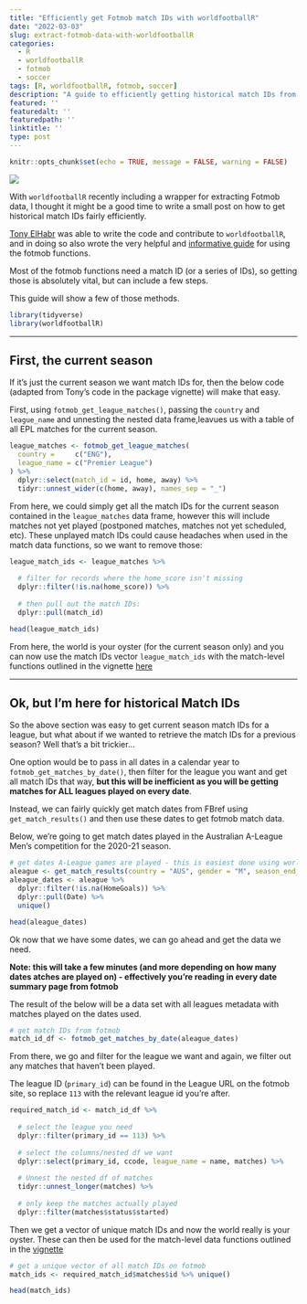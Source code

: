 ```yaml
---
title: "Efficiently get Fotmob match IDs with worldfootballR"
date: "2022-03-03"
slug: extract-fotmob-data-with-worldfootballR
categories:
  - R
  - worldfootballR
  - fotmob
  - soccer
tags: [R, worldfootballR, fotmob, soccer]
description: "A guide to efficiently getting historical match IDs from fotmob.com using the R package worldfootballR."
featured: ''
featuredalt: ''
featuredpath: ''
linktitle: ''
type: post
---
```


```r
knitr::opts_chunk$set(echo = TRUE, message = FALSE, warning = FALSE)
```

![](/img/r_worldfootballR_post_hero.png)

With `worldfootballR` recently including a wrapper for extracting Fotmob data, I thought it might be a good time to write a small post on how to get historical match IDs fairly efficiently.

[Tony ElHabr](https://github.com/tonyelhabr) was able to write the code and contribute to `worldfootballR`, and in doing so also wrote the very helpful and [informative guide](https://jaseziv.github.io/worldfootballR/articles/extract-fotmob-data.html) for using the fotmob functions.

Most of the fotmob functions need a match ID (or a series of IDs), so getting those is absolutely vital, but can include a few steps.

This guide will show a few of those methods.

```r
library(tidyverse)
library(worldfootballR)
```

***

## First, the current season

If it's just the current season we want match IDs for, then the below code (adapted from Tony's code in the package vignette) will make that easy.

First, using `fotmob_get_league_matches()`, passing the `country` and `league_name` and unnesting the nested data frame,leavues us with a table of all EPL matches for the current season.

```r
league_matches <- fotmob_get_league_matches(
  country =     c("ENG"),
  league_name = c("Premier League")
) %>%
  dplyr::select(match_id = id, home, away) %>%
  tidyr::unnest_wider(c(home, away), names_sep = "_")
```

From here, we could simply get all the match IDs for the current season contained in the `league_matches` data frame, however this will include matches not yet played (postponed matches, matches not yet scheduled, etc). These unplayed match IDs could cause headaches when used in the match data functions, so we want to remove those:

```r
league_match_ids <- league_matches %>%
  
  # filter for records where the home_score isn't missing
  dplyr::filter(!is.na(home_score)) %>% 
  
  # then pull out the match IDs:
  dplyr::pull(match_id)

head(league_match_ids)
```

From here, the world is your oyster (for the current season only) and you can now use the match IDs vector `league_match_ids` with the match-level functions outlined in the vignette [here](https://jaseziv.github.io/worldfootballR/articles/extract-fotmob-data.html)

*** 

## Ok, but I'm here for historical Match IDs

So the above section was easy to get current season match IDs for a league, but what about if we wanted to retrieve the match IDs for a previous season? Well that's a bit trickier...

One option would be to pass in all dates in a calendar year to `fotmob_get_matches_by_date()`, then filter for the league you want and get all match IDs that way, **but this will be inefficient as you will be getting matches for ALL leagues played on every date**.

Instead, we can fairly quickly get match dates from FBref using `get_match_results()` and then use these dates to get fotmob match data.

Below, we're going to get match dates played in the Australian A-League Men's competition for the 2020-21 season.


```r
# get dates A-League games are played - this is easiest done using worldfootballR
aleague <- get_match_results(country = "AUS", gender = "M", season_end_year = 2021)
aleague_dates <- aleague %>% 
  dplyr::filter(!is.na(HomeGoals)) %>% 
  dplyr::pull(Date) %>% 
  unique()

head(aleague_dates)
```


Ok now that we have some dates, we can go ahead and get the data we need.

**Note: this will take a few minutes (and more depending on how many dates atches are played on) - effectively you're reading in every date summary page from fotmob**

The result of the below will be a data set with all leagues metadata with matches played on the dates used.
```r
# get match IDs from fotmob
match_id_df <- fotmob_get_matches_by_date(aleague_dates) 
```

From there, we go and filter for the league we want and again, we filter out any matches that haven't been played.

The league ID (`primary_id`) can be found in the League URL on the fotmob site, so replace `113` with the relevant league id you're after.

```r
required_match_id <- match_id_df %>%
  
  # select the league you need
  dplyr::filter(primary_id == 113) %>%
  
  # select the columns/nested df we want
  dplyr::select(primary_id, ccode, league_name = name, matches) %>%
  
  # Unnest the nested df of matches
  tidyr::unnest_longer(matches) %>%
  
  # only keep the matches actually played
  dplyr::filter(matches$status$started)
```


Then we get a vector of unique match IDs and now the world really is your oyster. These can then be used for the match-level data functions outlined in the [vignette](https://jaseziv.github.io/worldfootballR/articles/extract-fotmob-data.html)

```r
# get a unique vector of all match IDs on fotmob
match_ids <- required_match_id$matches$id %>% unique()

head(match_ids)
```



